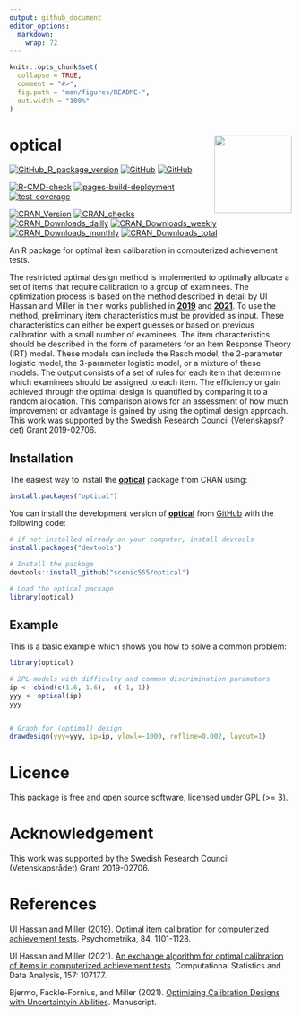 ```yaml
---
output: github_document
editor_options: 
  markdown: 
    wrap: 72
---
```


<!-- README.md is generated from README.Rmd. Please edit that file -->

```r
knitr::opts_chunk$set(
  collapse = TRUE,
  comment = "#>",
  fig.path = "man/figures/README-",
  out.width = "100%"
)
```

# <img src="man/figures/optical.png" align="right" height="138"/>

# optical

<!-- badges: start -->

[![GitHub_R\_package_version](https://img.shields.io/github/r-package/v/scenic555/optical?label=Optical&logo=github)](https://github.com/scenic555/optical/releases)
[![GitHub](https://img.shields.io/github/downloads/scenic555/optical/total?logo=github)](https://github.com/scenic555/optical)
[![GitHub](https://img.shields.io/github/license/scenic555/optical?logo=github)](https://opensource.org/license/gpl-3-0/)

[![R-CMD-check](https://github.com/scenic555/optical/actions/workflows/R-CMD-check.yaml/badge.svg)](https://github.com/scenic555/optical/actions/workflows/R-CMD-check.yaml)
[![pages-build-deployment](https://github.com/scenic555/optical/actions/workflows/pages/pages-build-deployment/badge.svg)](https://github.com/scenic555/optical/actions/workflows/pages/pages-build-deployment)
[![test-coverage](https://github.com/scenic555/optical/actions/workflows/test-coverage.yaml/badge.svg)](https://github.com/scenic555/optical/actions/workflows/test-coverage.yaml)

[![CRAN_Version](https://www.r-pkg.org/badges/version-last-release/optical)](https://CRAN.R-project.org/package=optical)
[![CRAN_checks](https://badges.cranchecks.info/worst/optical.svg)](https://cran.r-project.org/web/checks/check_results_optica.html){.pkgdown-release}
[![CRAN_Downloads_dailly](http://cranlogs.r-pkg.org/badges/last-day/optical?color=brightgreen)](https://CRAN.R-project.org/package=optical)
[![CRAN_Downloads_weekly](http://cranlogs.r-pkg.org/badges/last-week/optical?color=brightgreen)](https://CRAN.R-project.org/package=optical)
[![CRAN_Downloads_monthly](http://cranlogs.r-pkg.org/badges/optical?color=brightgreen)](https://CRAN.R-project.org/package=optical)
[![CRAN_Downloads_total](https://cranlogs.r-pkg.org/badges/grand-total/optical?color=brightgreen)](https://CRAN.R-project.org/package=optical)

<!-- badges: end -->

An R package for optimal item calibaration in computerized achievement
tests.

The restricted optimal design method is implemented to optimally
allocate a set of items that require calibration to a group of
examinees. The optimization process is based on the method described in
detail by Ul Hassan and Miller in their works published in
[**2019**](https://link.springer.com/article/10.1007/s11336-019-09673-6)
and [**2021**](https://doi.org/10.1016/j.csda.2021.107177). To use the
method, preliminary item characteristics must be provided as input.
These characteristics can either be expert guesses or based on previous
calibration with a small number of examinees. The item characteristics
should be described in the form of parameters for an Item Response
Theory (IRT) model. These models can include the Rasch model, the
2-parameter logistic model, the 3-parameter logistic model, or a mixture
of these models. The output consists of a set of rules for each item
that determine which examinees should be assigned to each item. The
efficiency or gain achieved through the optimal design is quantified by
comparing it to a random allocation. This comparison allows for an
assessment of how much improvement or advantage is gained by using the
optimal design approach. This work was supported by the Swedish Research
Council (Vetenskapsr?det) Grant 2019-02706.

## Installation

The easiest way to install the
[**optical**](https://CRAN.R-project.org/package=optical) package from
CRAN using:

``` r
install.packages("optical")
```

You can install the development version of
[**optical**](https://scenic555.github.io/optical/) from
[GitHub](https://github.com/) with the following code:

``` r
# if not installed already on your computer, install devtools
install.packages("devtools")

# Install the package
devtools::install_github("scenic555/optical")

# Load the optical package
library(optical)
```

## Example

This is a basic example which shows you how to solve a common problem:

```r
library(optical)

# 2PL-models with difficulty and common discrimination parameters
ip <- cbind(c(1.6, 1.6),  c(-1, 1))
yyy <- optical(ip)
yyy


# Graph for (optimal) design
drawdesign(yyy=yyy, ip=ip, ylowl=-1000, refline=0.002, layout=1)
```

# Licence

This package is free and open source software, licensed under GPL (\>=
3).

# Acknowledgement

This work was supported by the Swedish Research Council
(Vetenskapsrådet) Grant 2019-02706.

# References

Ul Hassan and Miller (2019). [Optimal item calibration for computerized
achievement
tests](https://link.springer.com/article/10.1007/s11336-019-09673-6).
Psychometrika, 84, 1101-1128.

Ul Hassan and Miller (2021). [An exchange algorithm for optimal
calibration of items in computerized achievement
tests](https://doi.org/10.1016/j.csda.2021.107177). Computational
Statistics and Data Analysis, 157: 107177.

Bjermo, Fackle-Fornius, and Miller (2021). [Optimizing Calibration
Designs with Uncertaintyin
Abilities](https://urn.kb.se/resolve?urn=urn%3Anbn%3Ase%3Asu%3Adiva-198065).
Manuscript.
